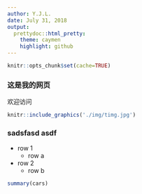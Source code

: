 ```yaml
---
author: Y.J.L.
date: July 31, 2018
output:
  prettydoc::html_pretty:
    theme: caymen
    highlight: github
---
```


```r
knitr::opts_chunk$set(cache=TRUE)
```

### 这是我的网页
欢迎访问

``` r

knitr::include_graphics('./img/timg.jpg')

```

### sadsfasd asdf
* row 1
    + row a
* row 2
    + row b

``` r

summary(cars)
```
 
